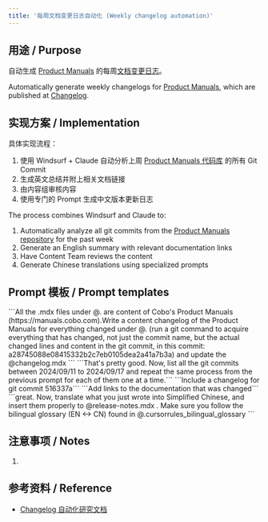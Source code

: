 ```yaml
---
title: '每周文档变更日志自动化 (Weekly changelog automation)'
---
```


## 用途 / Purpose

自动生成 [Product Manuals](https://manuals.cobo.com/en/portal/introduction) 的每周[文档变更日志](https://manuals.cobo.com/en/portal/changelog)。

Automatically generate weekly changelogs for [Product Manuals](https://manuals.cobo.com/en/portal/introduction), which are published at [Changelog](https://manuals.cobo.com/en/portal/changelog).

## 实现方案 / Implementation

具体实现流程：
1. 使用 Windsurf + Claude 自动分析上周 [Product Manuals 代码库](https://github.com/CoboGlobal/product-manual/commits/master/) 的所有 Git Commit
2. 生成英文总结并附上相关文档链接
3. 由内容组审核内容
4. 使用专门的 Prompt 生成中文版本更新日志

The process combines Windsurf and Claude to:
1. Automatically analyze all git commits from the [Product Manuals repository](https://github.com/CoboGlobal/product-manual/commits/master/) for the past week
2. Generate an English summary with relevant documentation links
3. Have Content Team reviews the content
4. Generate Chinese translations using specialized prompts


## Prompt 模板 / Prompt templates

<Steps>
  <Step title="初始提交总结 / Initial commit summary">
    ```All the .mdx files under @. are content of Cobo's Product Manuals (https://manuals.cobo.com).Write a content changelog of the Product Manuals for everything changed under @. (run a git command to acquire everything that has changed, not just the commit name, but the actual changed lines and content in the git commit, in this commit: a28745088e08415332b2c7eb0105dea2a41a7b3a) and update the @changelog.mdx ```
  </Step>
  <Step title="处理多个提交 / Process multiple commits">
    ```That's pretty good. Now, list all the git commits between 2024/09/11 to 2024/09/17 and repeat the same process from the previous prompt for each of them one at a time.```
  </Step>
  <Step title="添加遗漏的提交 / Add missing commits">
    ```Include a changelog for git commit 516337a```
  </Step>
  <Step title="添加文档链接 / Add documentation links">
    ```Add links to the documentation that was changed```
  </Step>
  <Step title="中文翻译 / Chinese translation">
    ```great. Now, translate what you just wrote into Simplified Chinese, and insert them properly to @release-notes.mdx . Make sure you follow the bilingual glossary (EN <-> CN) found in @.cursorrules_bilingual_glossary ```
  </Step>
</Steps>

## 注意事项 / Notes

1. 

## 参考资料 / Reference

- [Changelog 自动化研究文档](https://docs.google.com/document/d/1HfNBfVMhm-I5gOTKz76OJx9WX_xGL3mU4-LUqLVWr7g/edit?tab=t.0)